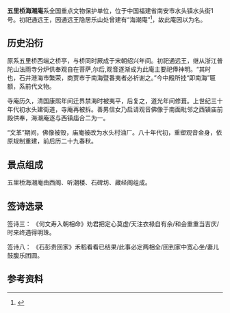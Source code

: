 {{Refimprove|time=2021-03-25T04:49:54+00:00}}
'''五里桥海潮庵'''系全国重点文物保护单位，位于中国福建省南安市水头镇水头街1号。初祀通远王，因通远王隐居乐山处曾建有“海潮庵”<ref>{{Cite web|title=通远王：“海上丝绸之路”最初的保护神-闽南网|url=http://www.mnw.cn/wenhua/zj/1435335-2.html|accessdate=2021-03-25|work=www.mnw.cn}}</ref>，故此庵因以为名。

== 历史沿衍 ==
原系五里桥西端之桥亭，与桥同时厥成于宋朝绍兴年间。初祀通远王，继从浙江普陀山法雨寺分炉供奉观自在菩萨,尔后,观音逐渐成为此庵主要祀俸神明。“其时也，石井港海市繁荣，商贾市于南海暨番夷者必祈谢之。”今中殿所挂“即南海”匾额，系前代文物。

寺庵历久，清国康熙年间迁界禁海时被夷平，后复之，道光年间修葺。上世纪三十年代初水头建街道，寺庵再被拆。善男信女乃启请观音佛像于南面毗邻之西镇庙前殿供奉，海潮庵逐与西镇庙合二为一。

“文革”期间，佛像被毁，庙庵被改为水头村油厂。八十年代初，重塑观音金身，依原规制重建，前后历二十九春秋。

== 景点组成 ==
五里桥海潮庵由西阁、听潮楼、石碑坊、藏经阁组成。

== 签诗选录 ==
签诗三： 《何文寿入朝相命》劝君把定心莫虚/天注衣禄自有余/和会重重当吉庆/时来终遇得明珠。

签诗八：  《石彭贵回家》禾稻看看已结果/此事必定两相全/回到家中宽心坐/妻儿鼓腹乐团圆。

== 参考资料 ==
<references responsive="" />